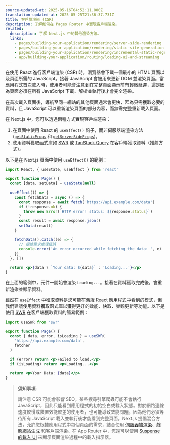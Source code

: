 ```yaml
---
source-updated-at: 2025-05-16T04:52:11.000Z
translation-updated-at: 2025-05-25T21:36:37.731Z
title: 客戶端渲染 (CSR)
description: 了解如何在 Pages Router 中實現客戶端渲染。
related:
  description: 了解 Next.js 中的其他渲染方法。
  links:
    - pages/building-your-application/rendering/server-side-rendering
    - pages/building-your-application/rendering/static-site-generation
    - pages/building-your-application/rendering/incremental-static-regeneration
    - app/building-your-application/routing/loading-ui-and-streaming
---
```


在使用 React 進行客戶端渲染 (CSR) 時，瀏覽器會下載一個最小的 HTML 頁面以及頁面所需的 JavaScript。接著 JavaScript 會被用來更新 DOM 並渲染頁面。當應用程式首次載入時，使用者可能會注意到在完整頁面顯示前有輕微延遲，這是因為頁面必須在所有 JavaScript 下載、解析並執行後才會完全渲染。

在首次載入頁面後，導航至同一網站的其他頁面通常會更快，因為只需獲取必要的資料，且 JavaScript 可以重新渲染頁面的部分內容，而無需完整重新載入頁面。

在 Next.js 中，您可以透過兩種方式實現客戶端渲染：

1. 在頁面中使用 React 的 `useEffect()` 鉤子，而非伺服器端渲染方法 ([`getStaticProps`](/docs/pages/building-your-application/data-fetching/get-static-props) 和 [`getServerSideProps`](/docs/pages/building-your-application/data-fetching/get-server-side-props))。
2. 使用資料獲取函式庫如 [SWR](https://swr.vercel.app/) 或 [TanStack Query](https://tanstack.com/query/latest/) 在客戶端獲取資料（推薦方式）。

以下是在 Next.js 頁面中使用 `useEffect()` 的範例：

```jsx filename="pages/index.js"
import React, { useState, useEffect } from 'react'

export function Page() {
  const [data, setData] = useState(null)

  useEffect(() => {
    const fetchData = async () => {
      const response = await fetch('https://api.example.com/data')
      if (!response.ok) {
        throw new Error(`HTTP error! status: ${response.status}`)
      }
      const result = await response.json()
      setData(result)
    }

    fetchData().catch((e) => {
      // 根據需求處理錯誤
      console.error('An error occurred while fetching the data: ', e)
    })
  }, [])

  return <p>{data ? `Your data: ${data}` : 'Loading...'}</p>
}
```

在上面的範例中，元件一開始會渲染 `Loading...`。接著在資料獲取完成後，會重新渲染並顯示資料。

雖然在 `useEffect` 中獲取資料是您可能在舊版 React 應用程式中看到的模式，但我們建議使用資料獲取函式庫以獲得更好的效能、快取、樂觀更新等功能。以下是使用 [SWR](https://swr.vercel.app/) 在客戶端獲取資料的簡易範例：

```jsx filename="pages/index.js"
import useSWR from 'swr'

export function Page() {
  const { data, error, isLoading } = useSWR(
    'https://api.example.com/data',
    fetcher
  )

  if (error) return <p>Failed to load.</p>
  if (isLoading) return <p>Loading...</p>

  return <p>Your Data: {data}</p>
}
```

> **須知事項**:
>
> 請注意 CSR 可能會影響 SEO。某些搜尋引擎爬蟲可能不會執行 JavaScript，因此只能看到應用程式的初始空白或載入狀態。對於網路連線速度較慢或裝置效能較差的使用者，也可能導致效能問題，因為他們必須等待所有 JavaScript 載入並執行後才能看到完整頁面。Next.js 提倡混合方法，允許您根據應用程式中每個頁面的需求，結合使用 [伺服器端渲染](/docs/pages/building-your-application/rendering/server-side-rendering)、[靜態網站生成](/docs/pages/building-your-application/rendering/static-site-generation) 和客戶端渲染。在 App Router 中，您還可以使用 [Suspense 的載入 UI](/docs/app/building-your-application/routing/loading-ui-and-streaming) 來顯示頁面渲染過程中的載入指示器。